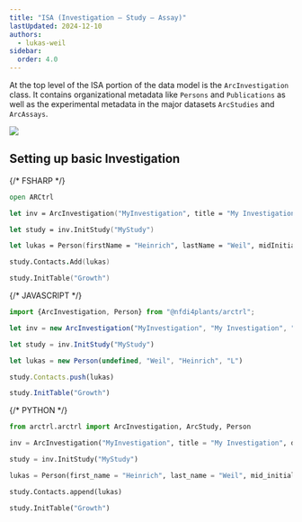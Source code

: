 ```yaml
---
title: "ISA (Investigation – Study – Assay)"
lastUpdated: 2024-12-10
authors:
  - lukas-weil
sidebar:
  order: 4.0  
---
```





At the top level of the ISA portion of the data model is the `ArcInvestigation` class. 
It contains organizational metadata like `Persons` and `Publications` as well as the experimental metadata in the major datasets `ArcStudies` and `ArcAssays`.

![](@images/arctrl/isa-datamodel.svg)

## Setting up basic Investigation

<Tabs syncKey="pl">

{/* FSHARP */}
<TabItem label="FSharp" icon='seti:f-sharp'>
```fsharp
open ARCtrl

let inv = ArcInvestigation("MyInvestigation", title = "My Investigation", description = "My Investigation Description")

let study = inv.InitStudy("MyStudy")

let lukas = Person(firstName = "Heinrich", lastName = "Weil", midInitials = "L")

study.Contacts.Add(lukas)

study.InitTable("Growth")
```
</TabItem>



{/* JAVASCRIPT */}
<TabItem label="JavaScript" icon='seti:javascript'>
```js
import {ArcInvestigation, Person} from "@nfdi4plants/arctrl";

let inv = new ArcInvestigation("MyInvestigation", "My Investigation", "My Investigation Description")

let study = inv.InitStudy("MyStudy")

let lukas = new Person(undefined, "Weil", "Heinrich", "L")

study.Contacts.push(lukas)

study.InitTable("Growth")
```
</TabItem>


{/* PYTHON */}
<TabItem label="Python" icon='seti:python'>
```py
from arctrl.arctrl import ArcInvestigation, ArcStudy, Person

inv = ArcInvestigation("MyInvestigation", title = "My Investigation", description = "My Investigation Description")

study = inv.InitStudy("MyStudy")

lukas = Person(first_name = "Heinrich", last_name = "Weil", mid_initials = "L")

study.Contacts.append(lukas)

study.InitTable("Growth")
```

</TabItem>
</Tabs>